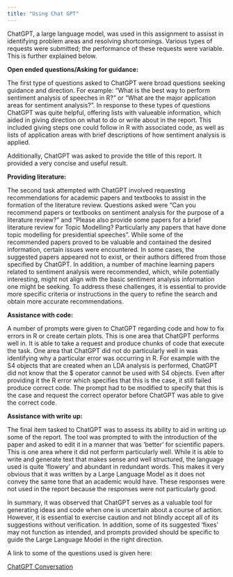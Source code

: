 ---
title: "Using Chat GPT"
---

ChatGPT, a large language model, was used in this assignment to assisst in identifying problem areas and resolving shortcomings. Various types of requests were submitted; the performance of these requests were variable. This is further explained below.

**Open ended questions/Asking for guidance:**

The first type of questions asked to ChatGPT were broad questions seeking guidance and direction. For example: "What is the best way to perform sentiment analysis of speeches in R?" or "What are the major application areas for sentiment analysis?". In response to these types of questions ChatGPT was quite helpful, offering lists with valueable information, which aided in giving direction on what to do or write about in the report. This included giving steps one could follow in R with associated code, as well as lists of application areas with brief descriptions of how sentiment analysis is applied. 

Additionally, ChatGPT was asked to provide the title of this report. It provided a very concise and useful result.

**Providing literature:**

The second task attempted with ChatGPT involved requesting recommendations for academic papers and textbooks to assist in the formation of the literature review. Questions asked were "Can you recommend papers or textbooks on sentiment analysis for the purpose of a literature review?" and "Please also provide some papers for a brief literature review for Topic Modelling? Particularly any papers that have done topic modelling for presidential speeches". While some of the recommended papers proved to be valuable and contained the desired information, certain issues were encountered. In some cases, the suggested papers appeared not to exist, or their authors differed from those specified by ChatGPT. In addition, a number of machine learning papers related to sentiment analysis were recommended, which, while potentially interesting, might not align with the basic sentiment analysis information one might be seeking. To address these challenges, it is essential to provide more specific criteria or instructions in the query to refine the search and obtain more accurate recommendations.

**Assistance with code:**

A number of prompts were given to ChatGPT regarding code and how to fix errors in R or create certain plots. This is one area that ChatGPT performs well in. It is able to take a request and produce chunks of code that execute the task. One area that ChatGPT did not do particularly well in was identifying why a particular error was occurring in R. For example with the S4 objects that are created when an LDA analysis is performed, ChatGPT did not know that the \$ operator cannot be used with S4 objects. Even after providing it the R error which specifies that this is the case, it still failed produce correct code. The prompt had to be modified to specify that this is the case and request the correct operator before ChatGPT was able to give the correct code.

**Assistance with write up:**

The final item tasked to ChatGPT was to assess its ability to aid in writing up some of the report. The tool was prompted to with the introduction of the paper and asked to edit it in a manner that was 'better' for scientific papers. This is one area where it did not perform particularly well. While it is able to write and generate text that makes sense and well structured, the language used is quite 'flowery' and abundant in redundant words. This makes it very obvious that it was written by a Large Language Model as it does not convey the same tone that an academic would have. These responses were not used in the report because the responses were not particularly good.

In summary, it was observed that ChatGPT serves as a valuable tool for generating ideas and code when one is uncertain about a course of action. However, it is essential to exercise caution and not blindly accept all of its suggestions without verification. In addition, some of its suggested 'fixes' may not function as intended, and prompts provided should be specific to guide the Large Language Model in the right direction.

A link to some of the questions used is given here:

[ChatGPT Conversation](https://chat.openai.com/share/627ed1cc-72fe-411a-9c5a-fbf2f54d6a37)
